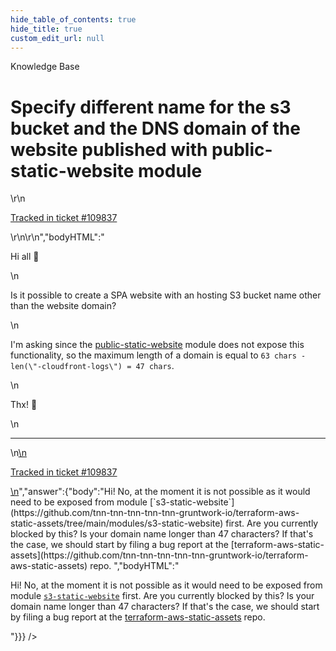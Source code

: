 ```yaml
---
hide_table_of_contents: true
hide_title: true
custom_edit_url: null
---
```



<head>
  <link rel="canonical" href="https://github.com/tnn-tnn-tnn-tnn-tnn-gruntwork-io/knowledge-base/discussions/646" />
</head>

<CenterLayout>
<span className="searchCategory">Knowledge Base</span>
<h1>Specify different name for the s3 bucket and the DNS domain of the website published with public-static-website module</h1>
<GitHub discussion={{"id":"D_kwDOF8slf84ASSlO","number":646,"author":{"login":"MicheledG"},"title":"Specify different name for the s3 bucket and the DNS domain of the website published with public-static-website module","body":"\r\nHi all 👋 \r\n\r\nIs it possible to create a SPA website with an hosting S3 bucket name other than the website domain? \r\n\r\nI'm asking since the [public-static-website](https://github.com/tnn-tnn-tnn-tnn-tnn-gruntwork-io/terraform-aws-service-catalog/tree/master/modules/services/public-static-website) module does not expose this functionality, so the maximum length of a domain is equal to `63 chars - len(\"-cloudfront-logs\") = 47 chars`.\r\n\r\nThx! 🙇 \r\n\r\n---\r\n\r\n<ins datetime=\"2023-01-26T13:41:41Z\">\r\n  <p><a href=\"https://support.gruntwork.io/hc/requests/109837\">Tracked in ticket #109837</a></p>\r\n</ins>\r\n","bodyHTML":"<p dir=\"auto\">Hi all <g-emoji class=\"g-emoji\" alias=\"wave\" fallback-src=\"https://github.githubassets.com/images/icons/emoji/unicode/1f44b.png\">👋</g-emoji></p>\n<p dir=\"auto\">Is it possible to create a SPA website with an hosting S3 bucket name other than the website domain?</p>\n<p dir=\"auto\">I'm asking since the <a href=\"https://github.com/tnn-tnn-tnn-tnn-tnn-gruntwork-io/terraform-aws-service-catalog/tree/master/modules/services/public-static-website\">public-static-website</a> module does not expose this functionality, so the maximum length of a domain is equal to <code class=\"notranslate\">63 chars - len(\"-cloudfront-logs\") = 47 chars</code>.</p>\n<p dir=\"auto\">Thx! <g-emoji class=\"g-emoji\" alias=\"bow\" fallback-src=\"https://github.githubassets.com/images/icons/emoji/unicode/1f647.png\">🙇</g-emoji></p>\n<hr>\n<ins datetime=\"2023-01-26T13:41:41Z\">\n  <p dir=\"auto\"><a href=\"https://support.gruntwork.io/hc/requests/109837\" rel=\"nofollow\">Tracked in ticket #109837</a></p>\n</ins>","answer":{"body":"Hi! No, at the moment it is not possible as it would need to be exposed from module [`s3-static-website`](https://github.com/tnn-tnn-tnn-tnn-tnn-gruntwork-io/terraform-aws-static-assets/tree/main/modules/s3-static-website) first. Are you currently blocked by this? Is your domain name longer than 47 characters? If that's the case, we should start by filing a bug report at the [terraform-aws-static-assets](https://github.com/tnn-tnn-tnn-tnn-tnn-gruntwork-io/terraform-aws-static-assets) repo. ","bodyHTML":"<p dir=\"auto\">Hi! No, at the moment it is not possible as it would need to be exposed from module <a href=\"https://github.com/tnn-tnn-tnn-tnn-tnn-gruntwork-io/terraform-aws-static-assets/tree/main/modules/s3-static-website\"><code class=\"notranslate\">s3-static-website</code></a> first. Are you currently blocked by this? Is your domain name longer than 47 characters? If that's the case, we should start by filing a bug report at the <a href=\"https://github.com/tnn-tnn-tnn-tnn-tnn-gruntwork-io/terraform-aws-static-assets\">terraform-aws-static-assets</a> repo.</p>"}}} />

</CenterLayout>
  

<!-- ##DOCS-SOURCER-START
{
  "sourcePlugin": "github-discussions",
  "hash": "aa332a4d4b0960e54af682b4ea750cca"
}
##DOCS-SOURCER-END -->
